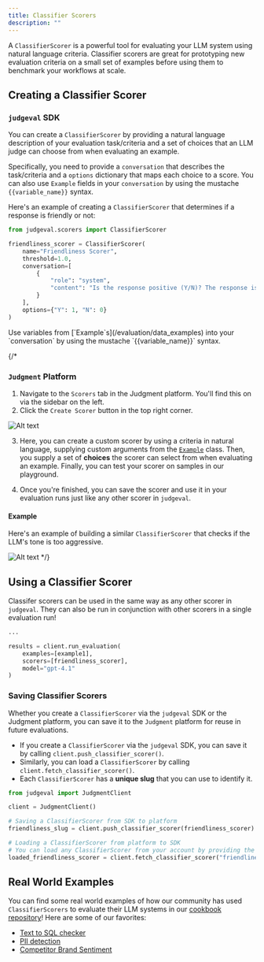 ```yaml
---
title: Classifier Scorers
description: ""
---
```


A `ClassifierScorer` is a powerful tool for evaluating your LLM system using natural language criteria. 
Classifier scorers are great for prototyping new evaluation criteria on a small set of examples before using them to benchmark your workflows at scale.

## Creating a Classifier Scorer 

### `judgeval` SDK

You can create a `ClassifierScorer` by providing a natural language description of your evaluation task/criteria and a set of choices that an LLM judge can choose from when evaluating an example. 

Specifically, you need to provide a `conversation` that describes the task/criteria and a `options` dictionary that maps each choice to a score. 
You can also use `Example` fields in your `conversation` by using the mustache `{{variable_name}}` syntax.


Here's an example of creating a `ClassifierScorer` that determines if a response is friendly or not:

```python friendliness_scorer.py
from judgeval.scorers import ClassifierScorer

friendliness_scorer = ClassifierScorer(
    name="Friendliness Scorer",
    threshold=1.0,
    conversation=[
        {
            "role": "system", 
            "content": "Is the response positive (Y/N)? The response is: {{actual_output}}."
        }
    ],
    options={"Y": 1, "N": 0}
)
```

<Tip>
Use variables from [`Example`s](/evaluation/data_examples) into your `conversation` by using the mustache `{{variable_name}}` syntax.
</Tip>

{/*
### `Judgment` Platform

1. Navigate to the `Scorers` tab in the Judgment platform. You'll find this on via the sidebar on the left.
2. Click the `Create Scorer` button in the top right corner.

![Alt text](/images/create_scorer.png "Optional title")

3. Here, you can create a custom scorer by using a criteria in natural language, supplying custom arguments from the [`Example`](evaluation/data_examples) class. 
Then, you supply a set of **choices** the scorer can select from when evaluating an example. Finally, you can test your scorer on samples in our playground.

4. Once you're finished, you can save the scorer and use it in your evaluation runs just like any other scorer in `judgeval`.

#### Example 

Here's an example of building a similar `ClassifierScorer` that checks if the LLM's tone is too aggressive. 

![Alt text](/images/create_aggressive_scorer.png "Optional title")
*/}


## Using a Classifier Scorer

Classifer scorers can be used in the same way as any other scorer in `judgeval`. 
They can also be run in conjunction with other scorers in a single evaluation run!

```python run_classifier_scorer.py
...

results = client.run_evaluation(
    examples=[example1],
    scorers=[friendliness_scorer],
    model="gpt-4.1"
)
```

### Saving Classifier Scorers 

Whether you create a `ClassifierScorer` via the `judgeval` SDK or the Judgment platform, you can save it to the `Judgment` platform for reuse in future evaluations. 
- If you create a `ClassifierScorer` via the `judgeval` SDK, you can save it by calling `client.push_classifier_scorer()`. 
- Similarly, you can load a `ClassifierScorer` by calling `client.fetch_classifier_scorer()`. 
- Each `ClassifierScorer` has a **unique slug** that you can use to identify it. 

```python 
from judgeval import JudgmentClient

client = JudgmentClient()

# Saving a ClassifierScorer from SDK to platform
friendliness_slug = client.push_classifier_scorer(friendliness_scorer)

# Loading a ClassifierScorer from platform to SDK
# You can load any ClassifierScorer from your account by providing the slug
loaded_friendliness_scorer = client.fetch_classifier_scorer("friendliness_slug") 
```

## Real World Examples

You can find some real world examples of how our community has used `ClassifierScorers` to evaluate their LLM systems in our [cookbook repository](https://github.com/JudgmentLabs/judgment-cookbook/tree/main)! 
Here are some of our favorites:
- [Text to SQL checker](https://github.com/JudgmentLabs/judgment-cookbook/blob/main/cookbooks/classifier_scorer/text2sql.py)
- [PII detection](https://github.com/JudgmentLabs/judgment-cookbook/blob/main/cookbooks/classifier_scorer/pii_checker.py)
- [Competitor Brand Sentiment](https://github.com/JudgmentLabs/judgment-cookbook/blob/main/cookbooks/classifier_scorer/branding.py)
